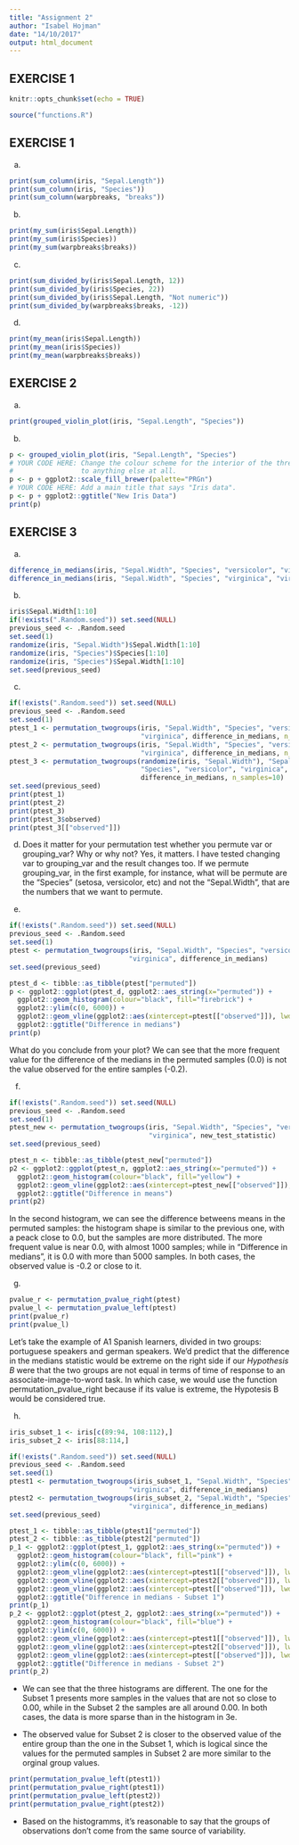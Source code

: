 ```yaml
---
title: "Assignment 2"
author: "Isabel Hojman"
date: "14/10/2017"
output: html_document
---
```


## EXERCISE 1

```r
knitr::opts_chunk$set(echo = TRUE)
```


```r
source("functions.R")
```


## EXERCISE 1

a.
```r
print(sum_column(iris, "Sepal.Length"))
print(sum_column(iris, "Species"))
print(sum_column(warpbreaks, "breaks"))
```

b.
```r
print(my_sum(iris$Sepal.Length))
print(my_sum(iris$Species))
print(my_sum(warpbreaks$breaks))
```

c.
```r
print(sum_divided_by(iris$Sepal.Length, 12))
print(sum_divided_by(iris$Species, 22))
print(sum_divided_by(iris$Sepal.Length, "Not numeric"))
print(sum_divided_by(warpbreaks$breaks, -12))
```

d.
```r
print(my_mean(iris$Sepal.Length))
print(my_mean(iris$Species))
print(my_mean(warpbreaks$breaks))
```

## EXERCISE 2

a.
```r
print(grouped_violin_plot(iris, "Sepal.Length", "Species"))
```

b. 
```r
p <- grouped_violin_plot(iris, "Sepal.Length", "Species")
# YOUR CODE HERE: Change the colour scheme for the interior of the three violin plots
#                 to anything else at all.
p <- p + ggplot2::scale_fill_brewer(palette="PRGn")
# YOUR CODE HERE: Add a main title that says "Iris data".
p <- p + ggplot2::ggtitle("New Iris Data")
print(p)
```

## EXERCISE 3

a.
```r
difference_in_medians(iris, "Sepal.Width", "Species", "versicolor", "virginica")
difference_in_medians(iris, "Sepal.Width", "Species", "virginica", "virginica")
```

b. 
```r
iris$Sepal.Width[1:10]
if(!exists(".Random.seed")) set.seed(NULL)
previous_seed <- .Random.seed
set.seed(1)
randomize(iris, "Sepal.Width")$Sepal.Width[1:10]
randomize(iris, "Species")$Species[1:10]
randomize(iris, "Species")$Sepal.Width[1:10]
set.seed(previous_seed)
```

c.
```r
if(!exists(".Random.seed")) set.seed(NULL)
previous_seed <- .Random.seed
set.seed(1)
ptest_1 <- permutation_twogroups(iris, "Sepal.Width", "Species", "versicolor",
                                 "virginica", difference_in_medians, n_samples=10)
ptest_2 <- permutation_twogroups(iris, "Sepal.Width", "Species", "versicolor",
                                 "virginica", difference_in_medians, n_samples=10)
ptest_3 <- permutation_twogroups(randomize(iris, "Sepal.Width"), "Sepal.Width",
                                 "Species", "versicolor", "virginica",
                                 difference_in_medians, n_samples=10)
set.seed(previous_seed)
print(ptest_1)
print(ptest_2)
print(ptest_3)
print(ptest_3$observed)
print(ptest_3[["observed"]])
```

d. Does it matter for your permutation test whether you permute var or grouping_var? Why or why not?
Yes, it matters. I have tested changing var to grouping_var and the result changes too. If we permute grouping_var, in the first example, for instance, what will be permute are the "Species" (setosa, versicolor, etc) and not the "Sepal.Width", that are the numbers that we want to permute.


e.
```r
if(!exists(".Random.seed")) set.seed(NULL)
previous_seed <- .Random.seed
set.seed(1)
ptest <- permutation_twogroups(iris, "Sepal.Width", "Species", "versicolor",
                              "virginica", difference_in_medians)
set.seed(previous_seed)
```

```r
ptest_d <- tibble::as_tibble(ptest["permuted"])
p <- ggplot2::ggplot(ptest_d, ggplot2::aes_string(x="permuted")) +
  ggplot2::geom_histogram(colour="black", fill="firebrick") +
  ggplot2::ylim(c(0, 6000)) +
  ggplot2::geom_vline(ggplot2::aes(xintercept=ptest[["observed"]]), lwd=0.6, color="firebrick") +
  ggplot2::ggtitle("Difference in medians")
print(p)
```

What do you conclude from your plot?
We can see that the more frequent value for the difference of the medians in the permuted samples (0.0) is not the value observed for the entire samples (-0.2).

f.
```r
if(!exists(".Random.seed")) set.seed(NULL)
previous_seed <- .Random.seed
set.seed(1)
ptest_new <- permutation_twogroups(iris, "Sepal.Width", "Species", "versicolor",
                                   "virginica", new_test_statistic)
set.seed(previous_seed)
```
```r
ptest_n <- tibble::as_tibble(ptest_new["permuted"])
p2 <- ggplot2::ggplot(ptest_n, ggplot2::aes_string(x="permuted")) +
  ggplot2::geom_histogram(colour="black", fill="yellow") +
  ggplot2::geom_vline(ggplot2::aes(xintercept=ptest_new[["observed"]]), lwd=0.6, color="firebrick") +
  ggplot2::ggtitle("Difference in means")
print(p2)
```

In the second histogram, we can see the difference betweens means in the permuted samples: the histogram shape is similar to the previous one, with a peack close to 0.0, but the samples are more distributed. The more frequent value is near 0.0, with almost 1000 samples; while in "Difference in medians", it is 0.0 with more than 5000 samples. In both cases, the observed value is -0.2 or close to it.

g.

```r
pvalue_r <- permutation_pvalue_right(ptest)
pvalue_l <- permutation_pvalue_left(ptest)
print(pvalue_r)
print(pvalue_l)
```

Let's take the example of A1 Spanish learners, divided in two groups: portuguese speakers and german speakers.
We'd predict that the difference in the medians statistic would be extreme on the right
side if our *Hypothesis B* were that the two groups are not equal in terms of time of response to an associate-image-to-word task.
In which case, we would use the function permutation_pvalue_right because if its value is extreme, the Hypotesis B would be considered true.

h.

```r
iris_subset_1 <- iris[c(89:94, 108:112),]
iris_subset_2 <- iris[88:114,]

if(!exists(".Random.seed")) set.seed(NULL)
previous_seed <- .Random.seed
set.seed(1)
ptest1 <- permutation_twogroups(iris_subset_1, "Sepal.Width", "Species", "versicolor",
                              "virginica", difference_in_medians)
ptest2 <- permutation_twogroups(iris_subset_2, "Sepal.Width", "Species", "versicolor",
                              "virginica", difference_in_medians)
set.seed(previous_seed)
```

```r
ptest_1 <- tibble::as_tibble(ptest1["permuted"])
ptest_2 <- tibble::as_tibble(ptest2["permuted"])
p_1 <- ggplot2::ggplot(ptest_1, ggplot2::aes_string(x="permuted")) +
  ggplot2::geom_histogram(colour="black", fill="pink") +
  ggplot2::ylim(c(0, 6000)) +
  ggplot2::geom_vline(ggplot2::aes(xintercept=ptest1[["observed"]]), lwd=0.6, color="pink") +
  ggplot2::geom_vline(ggplot2::aes(xintercept=ptest2[["observed"]]), lwd=0.6, color="blue") +
  ggplot2::geom_vline(ggplot2::aes(xintercept=ptest[["observed"]]), lwd=0.6, color="firebrick") +
  ggplot2::ggtitle("Difference in medians - Subset 1")
print(p_1)
p_2 <- ggplot2::ggplot(ptest_2, ggplot2::aes_string(x="permuted")) +
  ggplot2::geom_histogram(colour="black", fill="blue") +
  ggplot2::ylim(c(0, 6000)) +
  ggplot2::geom_vline(ggplot2::aes(xintercept=ptest1[["observed"]]), lwd=0.6, color="pink") +
  ggplot2::geom_vline(ggplot2::aes(xintercept=ptest2[["observed"]]), lwd=0.6, color="blue") +
  ggplot2::geom_vline(ggplot2::aes(xintercept=ptest[["observed"]]), lwd=0.6, color="firebrick") +
  ggplot2::ggtitle("Difference in medians - Subset 2")
print(p_2)
```


* We can see that the three histograms are different. The one for the Subset 1 presents more samples in the values that are not so close to 0.00, while in the Subset 2 the samples are all around 0.00. In both cases, the  data is more sparse than in the histogram in 3e.

* The observed value for Subset 2 is closer to the observed value of the entire group than the one in the Subset 1, which is logical since the values for the permuted samples in Subset 2 are more similar to the orginal group values.

```r
print(permutation_pvalue_left(ptest1))
print(permutation_pvalue_right(ptest1))
print(permutation_pvalue_left(ptest2))
print(permutation_pvalue_right(ptest2))
```

* Based on the histogramms, it's reasonable to say that the groups of observations don't come from the same source of variability.
